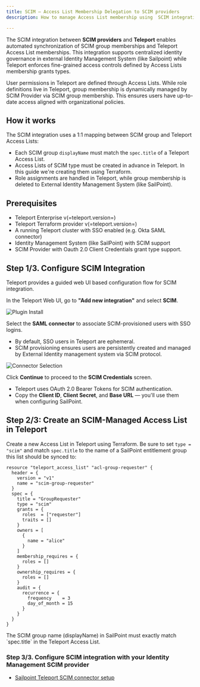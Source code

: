 ```yaml
---
title: SCIM – Access List Membership Delegation to SCIM providers
description: How to manage Access List membership using  SCIM integration

---
```


The SCIM integration between **SCIM providers** and **Teleport** enables automated
synchronization of SCIM group memberships and Teleport Access List memberships.
This integration supports centralized identity governance in
external Identity Management System (like Sailpoint) while Teleport enforces
fine-grained access controls defined by Access Lists membership grants types.

User permissions in Teleport are defined through Access Lists. While role definitions
live in Teleport, group membership is dynamically managed by SCIM Provider via SCIM group
membership. This ensures users have up-to-date access aligned with organizational
policies.

## How it works

The SCIM integration uses a 1:1 mapping between SCIM group and Teleport
Access Lists:

- Each SCIM group `displayName` must match the `spec.title` of a Teleport
Access List.
- Access Lists of SCIM type must be created in advance in Teleport. In this guide we're creating them using Terraform.
- Role assignments are handled in Teleport, while group membership is deleted to External Identity Management System (like SailPoint).

## Prerequisites
- Teleport Enterprise v(=teleport.version=)
- Teleport Terraform provider v(=teleport.version=)
- A running Teleport cluster with SSO enabled (e.g. Okta SAML connector)
- Identity Management System (like SailPoint) with SCIM support
- SCIM Provider with Oauth 2.0 Client Credentials grant type support.


## Step 1/3. Configure SCIM Integration
Teleport provides a guided web UI based configuration flow for SCIM integration.

In the Teleport Web UI, go to **"Add new integration"** and select **SCIM**.

![Plugin Install](../../../../../img/sailpoint/plugin-install.png)


Select the **SAML connector** to associate SCIM-provisioned users with SSO logins.

- By default, SSO users in Teleport are ephemeral.
- SCIM provisioning ensures users are persistently created and managed by External Identity management system via SCIM protocol.

![Connector Selection](../../../../../img/sailpoint/plugin-connector.png)


Click **Continue** to proceed to the **SCIM Credentials** screen.

- Teleport uses OAuth 2.0 Bearer Tokens for SCIM authentication.
- Copy the **Client ID**, **Client Secret**, and **Base URL** — you'll use them
 when configuring SailPoint.

## Step 2/3: Create an SCIM-Managed Access List in Teleport

Create a new Access List in Teleport using Terraform. Be sure to set `type = "scim"`
and match `spec.title` to the name of a SailPoint entitlement group this list should be synced to:


```hcl
resource "teleport_access_list" "acl-group-requester" {
  header = {
    version = "v1"
    name = "scim-group-requester"
  }
  spec = {
    title = "GroupRequester"
    type = "scim"
    grants = {
      roles  = ["requester"]
      traits = []
    }
    owners = [
      {
        name = "alice"
      }
    ]
    membership_requires = {
      roles = []
    }
    ownership_requires = {
      roles = []
    }
    audit = {
      recurrence = {
        frequency    = 3
        day_of_month = 15
      }
    }
  }
}
```

<Admonition type="info">
    The SCIM group name (displayName) in SailPoint must exactly match
    `spec.title` in the Teleport Access List.
</Admonition>


### Step 3/3. Configure SCIM integration with your Identity Management SCIM provider

- [Sailpoint Teleport SCIM connector setup](./sailpoint.mdx)
